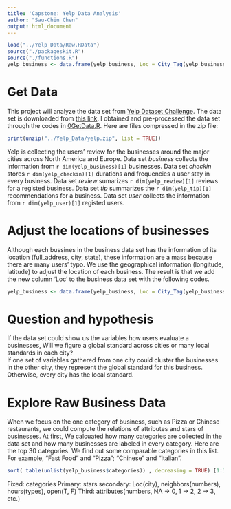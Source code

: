 ```yaml
---
title: 'Capstone: Yelp Data Analysis'
author: "Sau-Chin Chen"
output: html_document
---
```

```r
load("../Yelp_Data/Raw.RData")
source("./packageskit.R")
source("./functions.R")
yelp_business <- data.frame(yelp_business, Loc = City_Tag(yelp_business$latitude, yelp_business$longitude))
```

# Get Data

This project will analyze the data set from [Yelp Dataset Challenge](http://www.yelp.com/dataset_challenge). The data set is downloaded from [this link](https://d396qusza40orc.cloudfront.net/dsscapstone/dataset/yelp_dataset_challenge_academic_dataset.zip). I obtained and pre-processed the data set through the codes in [0GetData.R](0GetData.R). Here are files compressed in the zip file:

```r
print(unzip("../Yelp_Data/yelp.zip", list = TRUE))
```

Yelp is collecting the users' review for the businesses around the major cities across North America and Europe. Data set *business* collects the information from `r dim(yelp_business)[1]` businesses. Data set *checkin* stores `r dim(yelp_checkin)[1]` durations and frequencies a user stay in every business. Data set *review* sumarizes `r dim(yelp_review)[1]` reviews for a registed business. Data set *tip* summarizes the `r dim(yelp_tip)[1]` recommendations for a business. Data set *user* collects the information from  `r dim(yelp_user)[1]` registed users.

# Adjust the locations of businesses
Although each bussines in the business data set has the information of its location (full_address, city, state), these information are a mass because there are many users' typo. We use the geographical information (longitude, latitude) to adjust the location of each business. The result is that we add the new column 'Loc' to the business data set with the following codes.

```r
yelp_business <- data.frame(yelp_business, Loc = City_Tag(yelp_business$latitude, yelp_business$longitude))
```


# Question and hypothesis

If the data set could show us the variables how users evaluate a businesses, Will we figure a global standard across cities or many local standards in each city?  
If one set of variables gathered from one city could cluster the businesses in the other city, they represent the global standard for this business. Otherwise, every city has the local standard. 

# Explore Raw Business Data
When we focus on the one category of business, such as Pizza or Chinese restaurants, we could compute the relations of attributes and stars of businesses. At first, We calcuated how many categories are collected in the data set and how many businesses are labeled in every category. Here are the top 30 categories. We find out some comparable categories in this list. For example, "Fast Food" and "Pizza"; "Chinese" and "Italian".

```r
sort( table(unlist(yelp_business$categories)) , decreasing = TRUE) [1:30]
```

Fixed: categories
Primary: stars
secondary: Loc(city),  neighbors(numbers), hours(types), open(T, F)
Third: attributes(numbers, NA -> 0, 1 -> 2, 2 -> 3, etc.)
